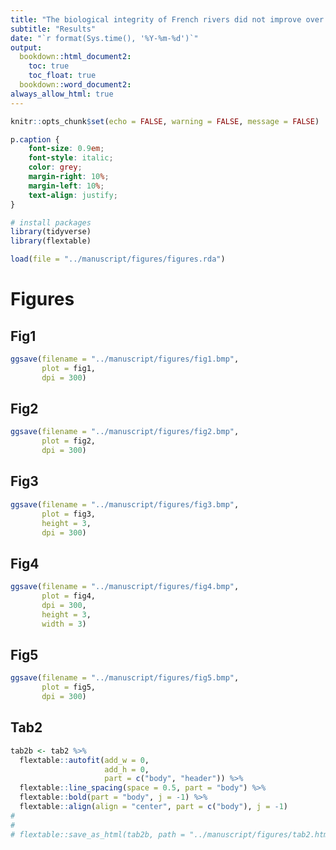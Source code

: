 ```yaml
---
title: "The biological integrity of French rivers did not improve over the last seventeen 3 years according to the national Fish-Based-Index (FBI)"
subtitle: "Results"
date: "`r format(Sys.time(), '%Y-%m-%d')`"
output:
  bookdown::html_document2:
    toc: true
    toc_float: true
  bookdown::word_document2:
always_allow_html: true
---
```


```r
knitr::opts_chunk$set(echo = FALSE, warning = FALSE, message = FALSE)
```


```css
p.caption {
    font-size: 0.9em;
    font-style: italic;
    color: grey;
    margin-right: 10%;
    margin-left: 10%;  
    text-align: justify;
}
```


```r
# install packages
library(tidyverse)
library(flextable)

load(file = "../manuscript/figures/figures.rda")
```

# Figures

## Fig1

```r
ggsave(filename = "../manuscript/figures/fig1.bmp",
       plot = fig1,
       dpi = 300)
```

## Fig2

```r
ggsave(filename = "../manuscript/figures/fig2.bmp",
       plot = fig2,
       dpi = 300)
```

## Fig3

```r
ggsave(filename = "../manuscript/figures/fig3.bmp",
       plot = fig3,
       height = 3,
       dpi = 300)
```

## Fig4

```r
ggsave(filename = "../manuscript/figures/fig4.bmp",
       plot = fig4,
       dpi = 300,
       height = 3,
       width = 3)
```

## Fig5

```r
ggsave(filename = "../manuscript/figures/fig5.bmp",
       plot = fig5,
       dpi = 300)
```

## Tab2

```r
tab2b <- tab2 %>%
  flextable::autofit(add_w = 0,
                     add_h = 0,
                     part = c("body", "header")) %>%
  flextable::line_spacing(space = 0.5, part = "body") %>%
  flextable::bold(part = "body", j = -1) %>%
  flextable::align(align = "center", part = c("body"), j = -1)
#   
# 
# flextable::save_as_html(tab2b, path = "../manuscript/figures/tab2.html")
```

